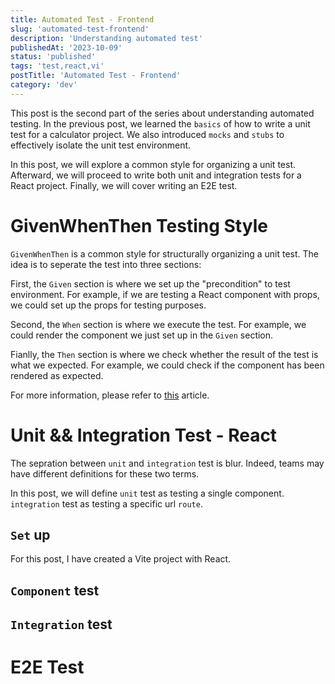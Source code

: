 ```yaml
---
title: Automated Test - Frontend
slug: 'automated-test-frontend'
description: 'Understanding automated test'
publishedAt: '2023-10-09'
status: 'published'
tags: 'test,react,vi'
postTitle: 'Automated Test - Frontend'
category: 'dev'
---
```


This post is the second part of the series about understanding automated testing. In the previous post, we learned the `basics` of how to write a unit test for a calculator project. We also introduced `mocks` and `stubs` to effectively isolate the unit test environment.

In this post, we will explore a common style for organizing a unit test. Afterward, we will proceed to write both unit and integration tests for a React project. Finally, we will cover writing an E2E test.

# GivenWhenThen Testing Style

`GivenWhenThen` is a common style for structurally organizing a unit test. The idea is to seperate the test into three sections:

First, the `Given` section is where we set up the "precondition" to test environment. For example, if we are testing a React component with props, we could set up the props for testing purposes.  

Second, the  `When` section is where we execute the test. For example, we could render the component we just set up in the `Given` section.

Fianlly, the  `Then` section is where we check whether the result of the test is what we expected. For example, we could check if the component has been rendered as expected.

For more information, please refer to [this](https://martinfowler.com/bliki/GivenWhenThen.html) article.

# Unit && Integration Test - React

The sepration between `unit` and `integration` test is blur. Indeed, teams may have different definitions for these two terms. 

In this post, we will define `unit` test as testing a single component. `integration` test as testing a specific url `route`.

## `Set` up

For this post, I have created a Vite project with React. 

## `Component` test

## `Integration` test

# E2E Test

